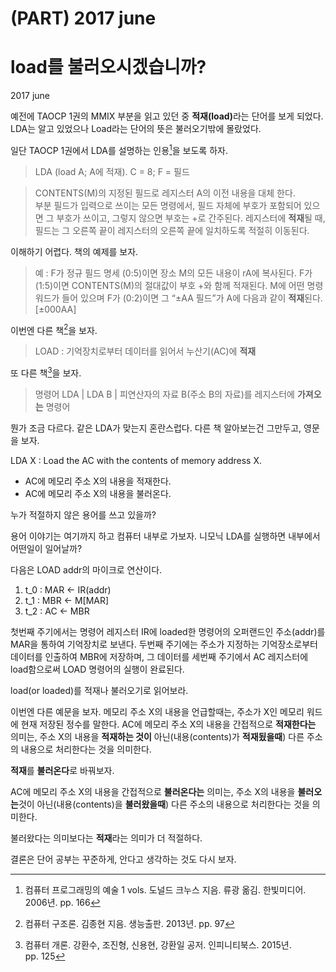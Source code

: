  
# (PART) 2017 june {-}
# load를 불러오시겠습니까?  {#Take-your-load}
2017 june 

예전에 TAOCP 1권의 MMIX 부분을 읽고 있던 중 <b>적재(load)</b>라는 단어를 보게 되었다. LDA는 알고 있었으나 Load라는 단어의 뜻은 불러오기밖에 몰랐었다. 

일단 TAOCP 1권에서 LDA를 설명하는 인용[^5]을 보도록 하자.

> LDA (load A; A에 적재). C = 8; F = 필드 

> CONTENTS(M)의 지정된 필드로 레지스터 A의 이전 내용을 대체 한다. <br/> 부분 필드가 입력으로 쓰이는 모든 명령에서, 필드 자체에 부호가 포함되어 있으면 그 부호가 쓰이고, 그렇지 않으면 부호는 +로 간주된다. 레지스터에 **적재**될 때, 필드는 그 오른쪽 끝이 레지스터의 오른쪽 끝에 일치하도록 적절히 이동된다.

이해하기 어렵다. 책의 예제를 보자.

> 예 : F가 정규 필드 명세 (0:5)이면 장소 M의 모든 내용이 rA에 복사된다. F가 (1:5)이면 CONTENTS(M)의 절대값이 부호 +와 함께 적재된다. M에 어떤 명령 워드가 들어 있으며 F가 (0:2)이면 그 “±AA 필드”가 A에 다음과 같이 **적재**된다. 
> [±000AA]

이번엔 다른 책[^6]을 보자. 

> LOAD : 기억장치로부터 데이터를 읽어서 누산기(AC)에 **적재**

또 다른 책[^7]을 보자. 

> 명령어 LDA | LDA B | 피연산자의 자료 B(주소 B의 자료)를 레지스터에 **가져오는** 명령어

뭔가 조금 다르다. 같은 LDA가 맞는지 혼란스럽다. 다른 책 알아보는건 그만두고, 영문을 보자.

LDA X : Load the AC with the contents of memory address X.

- AC에 메모리 주소 X의 내용을 적재한다.
- AC에 메모리 주소 X의 내용을 불러온다.

누가 적절하지 않은 용어를 쓰고 있을까?

용어 이야기는 여기까지 하고 컴퓨터 내부로 가보자. 니모닉 LDA를 실행하면 내부에서 어떤일이 일어날까?

다음은 LOAD addr의 마이크로 연산이다.

1. t_0 : MAR <- IR(addr)
2. t_1 : MBR <- M[MAR]
3. t_2 : AC <- MBR

첫번째 주기에서는 명령어 레지스터 IR에 loaded한 명령어의 오퍼랜드인 주소(addr)를 MAR을 통하여 기억장치로 보낸다.  두번째 주기에는 주소가 지정하는 기억장소로부터 데이터를 인출하여 MBR에 저장하며, 그 데이터를 세번째 주기에서 AC 레지스터에 load함으로써 LOAD 명령어의 실행이 완료된다.

load(or loaded)를 적재나 불러오기로 읽어보라.

이번엔 다른 예문을 보자.
메모리 주소 X의 내용을 언급할때는, 주소가 X인 메모리 워드에 현재 저장된 정수를 말한다. AC에 메모리 주소 X의 내용을 간접적으로 **적재한다는** 의미는, 주소 X의 내용을 **적재하는 것이** 아닌(내용(contents)가 **적재됬을때**) 다른 주소의 내용으로 처리한다는 것을 의미한다.

**적재**를 **불러온다**로 바꿔보자.

AC에 메모리 주소 X의 내용을 간접적으로 **불러온다는** 의미는, 주소 X의 내용을 **불러오는**것이 아닌(내용(contents)을 **불러왔을때**) 다른 주소의 내용으로 처리한다는 것을 의미한다.

불러왔다는 의미보다는 **적재**라는 의미가 더 적절하다.

결론은 단어 공부는 꾸준하게, 안다고 생각하는 것도 다시 보자.

[^5]: 컴퓨터 프로그래밍의 예술 1 vols. 도널드 크누스 지음. 류광 옮김. 한빛미디어.  2006년. pp. 166 

[^6]: 컴퓨터 구조론. 김종현 지음. 생능출판. 2013년. pp. 97

[^7]: 컴퓨터 개론. 강환수, 조진형, 신용현, 강환일 공저. 인피니티북스. 2015년. pp. 125



